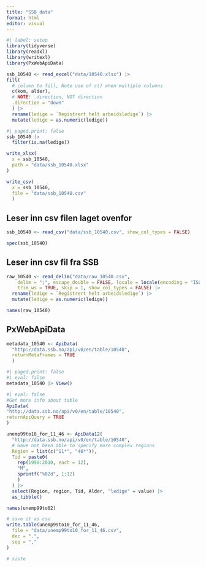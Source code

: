 ```yaml
---
title: "SSB data"
format: html
editor: visual
---
```


```r
#| label: setup
library(tidyverse)
library(readxl)
library(writexl)
library(PxWebApiData)
```

```r
ssb_10540 <- read_excel("data/10540.xlsx") |>
fill(
  # column to fill, Note use of c() when multiple columns
  c(kom, alder),
  # NOTE! .direction, NOT direction
  .direction = "down"
  ) |> 
  rename(ledige = `Registrert helt arbeidsledige`) |> 
  mutate(ledige = as.numeric(ledige))
```

```r
#| paged.print: false
ssb_10540 |>
  filter(is.na(ledige)) 
```

```r
write_xlsx(
  x = ssb_10540,
  path = "data/ssb_10540.xlsx"
)

write_csv(
  x = ssb_10540,
  file = "data/ssb_10540.csv"
  )
```

## Leser inn csv filen laget ovenfor

```r
ssb_10540 <- read_csv("data/ssb_10540.csv", show_col_types = FALSE)
```

```r
spec(ssb_10540)
```

## Leser inn csv fil fra SSB

```r
raw_10540 <- read_delim("data/raw_10540.csv", 
    delim = ";", escape_double = FALSE, locale = locale(encoding = "ISO-8859-1"), 
    trim_ws = TRUE, skip = 1, show_col_types = FALSE) |> 
  rename(ledige = `Registrert helt arbeidsledige`) |> 
  mutate(ledige = as.numeric(ledige))
```

```r
names(raw_10540)
```

## PxWebApiData

```r
metadata_10540 <- ApiData(
  "http://data.ssb.no/api/v0/en/table/10540",
  returnMetaFrames = TRUE
  )
```

```r
#| paged.print: false
#| eval: false
metadata_10540 |> View()
```

```r
#| eval: false
#Get more info about table
ApiData(
"http://data.ssb.no/api/v0/en/table/10540",
returnApiQuery = TRUE
) 
```

```r
unemp99to10_for_11_46 <- ApiData12(
  "http://data.ssb.no/api/v0/en/table/10540",
  # Have not been able to specify more complex regions
  Region = list(c("11*", "46*")),
  Tid = paste0(
    rep(1999:2010, each = 12), 
    "M",
    sprintf("%02d", 1:12)
    )
  ) |>
  select(Region, region, Tid, Alder, "ledige" = value) |>
  as_tibble()
```

```r
names(unemp99to02)
```

```r
# save it as csv
write.table(unemp99to10_for_11_46,
  file = "data/unemp99to10_for_11_46.csv",
  dec = ".",
  sep = ","
)
```

```r
# siste
```

